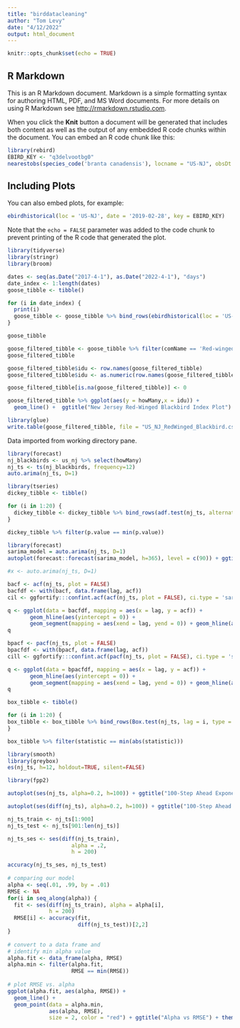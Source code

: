 ```yaml
---
title: "birddatacleaning"
author: "Tom Levy"
date: "4/12/2022"
output: html_document
---
```


```r
knitr::opts_chunk$set(echo = TRUE)
```

## R Markdown

This is an R Markdown document. Markdown is a simple formatting syntax for authoring HTML, PDF, and MS Word documents. For more details on using R Markdown see <http://rmarkdown.rstudio.com>.

When you click the **Knit** button a document will be generated that includes both content as well as the output of any embedded R code chunks within the document. You can embed an R code chunk like this:

```r
library(rebird)
EBIRD_KEY <- "q3delvootbg0"
nearestobs(species_code('branta canadensis'), locname = "US-NJ", obsDt = '2022-02-28 0:00', back = 30, key = EBIRD_KEY)
```

## Including Plots

You can also embed plots, for example:

```r
ebirdhistorical(loc = 'US-NJ', date = '2019-02-28', key = EBIRD_KEY)
```

Note that the `echo = FALSE` parameter was added to the code chunk to prevent printing of the R code that generated the plot.

```r
library(tidyverse)
library(stringr)
library(broom)
```


```r
dates <- seq(as.Date("2017-4-1"), as.Date("2022-4-1"), "days")
date_index <- 1:length(dates)
goose_tibble <- tibble()

for (i in date_index) {
  print(i)
  goose_tibble <- goose_tibble %>% bind_rows(ebirdhistorical(loc = 'US-NJ', date = dates[i], key = EBIRD_KEY))
}

goose_tibble
```


```r
goose_filtered_tibble <- goose_tibble %>% filter(comName == 'Red-winged Blackbird')
goose_filtered_tibble
```
```r
goose_filtered_tibble$idu <- row.names(goose_filtered_tibble)
goose_filtered_tibble$idu <- as.numeric(row.names(goose_filtered_tibble))

goose_filtered_tibble[is.na(goose_filtered_tibble)] <- 0

goose_filtered_tibble %>% ggplot(aes(y = howMany,x = idu)) +
  geom_line() +  ggtitle("New Jersey Red-Winged Blackbird Index Plot") + theme(plot.title = element_text(size = 10)) + theme(plot.title = element_text(hjust = 0.5)) + xlab("Index") + ylab("# of Red-Winged Blackbirds")
```

```r
library(glue)
write.table(goose_filtered_tibble, file = "US_NJ_RedWinged_Blackbird.csv", sep=",", row.names=FALSE)
```

Data imported from working directory pane.

```r
library(forecast)
nj_blackbirds <- us_nj %>% select(howMany)
nj_ts <- ts(nj_blackbirds, frequency=12)
auto.arima(nj_ts, D=1)
```
```r
library(tseries)
dickey_tibble <- tibble()

for (i in 1:20) {
  dickey_tibble <- dickey_tibble %>% bind_rows(adf.test(nj_ts, alternative = "stationary", k = i) %>% tidy())
}

dickey_tibble %>% filter(p.value == min(p.value))
```

```r
library(forecast)
sarima_model = auto.arima(nj_ts, D=1)
autoplot(forecast::forecast(sarima_model, h=365), level = c(90)) + ggtitle("New Jersey Red-Winged Blackbird Forecast") + theme(plot.title = element_text(size = 10)) + theme(plot.title = element_text(hjust = 0.5)) + xlab("H") + ylab("# of Red-Winged Blackbirds")
```

```r
#x <- auto.arima(nj_ts, D=1)

bacf <- acf(nj_ts, plot = FALSE)
bacfdf <- with(bacf, data.frame(lag, acf))
cil <- ggfortify:::confint.acf(acf(nj_ts, plot = FALSE), ci.type = 'sarima')

q <- ggplot(data = bacfdf, mapping = aes(x = lag, y = acf)) +
       geom_hline(aes(yintercept = 0)) +
       geom_segment(mapping = aes(xend = lag, yend = 0)) + geom_hline(aes(yintercept = cil), linetype = 3, color = 'darkblue') + geom_hline(aes(yintercept = -cil), linetype = 3, color = 'darkblue') + ggtitle("ACF Plot") + theme(plot.title = element_text(size = 10)) + theme(plot.title = element_text(hjust = 0.5)) + xlab("Lag") + ylab("autocorrelation")
q


```


```r
bpacf <- pacf(nj_ts, plot = FALSE)
bpacfdf <- with(bpacf, data.frame(lag, acf))
cill <- ggfortify:::confint.acf(pacf(nj_ts, plot = FALSE), ci.type = 'sarima')

q <- ggplot(data = bpacfdf, mapping = aes(x = lag, y = acf)) +
       geom_hline(aes(yintercept = 0)) +
       geom_segment(mapping = aes(xend = lag, yend = 0)) + geom_hline(aes(yintercept = cill), linetype = 3, color = 'darkblue') + geom_hline(aes(yintercept = -cill), linetype = 3, color = 'darkblue') + ggtitle("PACF Plot") + theme(plot.title = element_text(size = 10)) + theme(plot.title = element_text(hjust = 0.5)) + xlab("Lag") + ylab("Partial Autocorrelation")
q

```

```r
box_tibble <- tibble()

for (i in 1:20) {
box_tibble <- box_tibble %>% bind_rows(Box.test(nj_ts, lag = i, type = "Ljung") %>% tidy())
}

box_tibble %>% filter(statistic == min(abs(statistic)))
```

```r
library(smooth)
library(greybox)
es(nj_ts, h=12, holdout=TRUE, silent=FALSE)
```
```r
library(fpp2)

autoplot(ses(nj_ts, alpha=0.2, h=100)) + ggtitle("100-Step Ahead Exponential Smoothing Forecast") + theme(plot.title = element_text(size = 10)) + theme(plot.title = element_text(hjust = 0.5)) + xlab("H") + ylab("Value")
```
```r
autoplot(ses(diff(nj_ts), alpha=0.2, h=100)) + ggtitle("100-Step Ahead Differenced Exponential Smoothing Forecast") + theme(plot.title = element_text(size = 10)) + theme(plot.title = element_text(hjust = 0.5)) + xlab("H") + ylab("Differenced Value")
```
```r
nj_ts_train <- nj_ts[1:900]
nj_ts_test <- nj_ts[901:len(nj_ts)]

nj_ts_ses <- ses(diff(nj_ts_train),
                    alpha = .2,
                    h = 200)

accuracy(nj_ts_ses, nj_ts_test)
 
# comparing our model
alpha <- seq(.01, .99, by = .01)
RMSE <- NA
for(i in seq_along(alpha)) {
  fit <- ses(diff(nj_ts_train), alpha = alpha[i],
             h = 200)
  RMSE[i] <- accuracy(fit,
                      diff(nj_ts_test))[2,2]
}
 
# convert to a data frame and
# identify min alpha value
alpha.fit <- data_frame(alpha, RMSE)
alpha.min <- filter(alpha.fit,
                    RMSE == min(RMSE))
 
# plot RMSE vs. alpha
ggplot(alpha.fit, aes(alpha, RMSE)) +
  geom_line() +
  geom_point(data = alpha.min,
             aes(alpha, RMSE),
             size = 2, color = "red") + ggtitle("Alpha vs RMSE") + theme(plot.title = element_text(size = 10)) + theme(plot.title = element_text(hjust = 0.5)) + xlab("Alpha") + ylab("RMSE")
```


